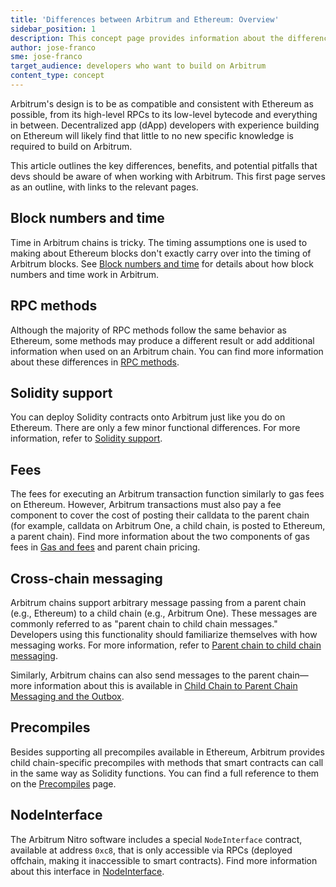```yaml
---
title: 'Differences between Arbitrum and Ethereum: Overview'
sidebar_position: 1
description: This concept page provides information about the differences between Arbitrum and Ethereum so developers can easily understand what to expect when deploying to Arbitrum
author: jose-franco
sme: jose-franco
target_audience: developers who want to build on Arbitrum
content_type: concept
---
```


Arbitrum's design is to be as compatible and consistent with Ethereum as possible, from its high-level RPCs to its low-level bytecode and everything in between. <a data-quicklook-from="dapp">Decentralized app (dApp)</a> developers with experience building on Ethereum will likely find that little to no new specific knowledge is required to build on Arbitrum.

This article outlines the key differences, benefits, and potential pitfalls that devs should be aware of when working with Arbitrum. This first page serves as an outline, with links to the relevant pages.

## Block numbers and time

Time in Arbitrum chains is tricky. The timing assumptions one is used to making about Ethereum blocks don't exactly carry over into the timing of Arbitrum blocks. See [Block numbers and time](/build-decentralized-apps/arbitrum-vs-ethereum/02-block-numbers-and-time.mdx) for details about how block numbers and time work in Arbitrum.

## RPC methods

Although the majority of RPC methods follow the same behavior as Ethereum, some methods may produce a different result or add additional information when used on an Arbitrum chain. You can find more information about these differences in [RPC methods](/build-decentralized-apps/arbitrum-vs-ethereum/03-rpc-methods.mdx).

## Solidity support

You can deploy Solidity contracts onto Arbitrum just like you do on Ethereum. There are only a few minor functional differences. For more information, refer to [Solidity support](/build-decentralized-apps/arbitrum-vs-ethereum/04-solidity-support.mdx).

## Fees

The fees for executing an Arbitrum transaction function similarly to gas fees on Ethereum. However, Arbitrum transactions must also pay a fee component to cover the cost of posting their calldata to the parent chain (for example, calldata on Arbitrum One, a child chain, is posted to Ethereum, a parent chain). Find more information about the two components of gas fees in [Gas and fees](/how-arbitrum-works/09-gas-fees.mdx) and parent chain pricing.

## Cross-chain messaging

Arbitrum chains support arbitrary message passing from a parent chain (e.g., Ethereum) to a child chain (e.g., Arbitrum One). These messages are commonly referred to as "parent chain to child chain messages." Developers using this functionality should familiarize themselves with how messaging works. For more information, refer to [Parent chain to child chain messaging](/how-arbitrum-works/10-l1-to-l2-messaging.mdx).

Similarly, Arbitrum chains can also send messages to the parent chain—more information about this is available in [Child Chain to Parent Chain Messaging and the Outbox](<(/how-arbitrum-works/11-l2-to-l1-messaging.mdx).>).

## Precompiles

Besides supporting all precompiles available in Ethereum, Arbitrum provides child chain-specific precompiles with methods that smart contracts can call in the same way as Solidity functions. You can find a full reference to them on the [Precompiles](/build-decentralized-apps/precompiles/01-overview.mdx) page.

## NodeInterface

The Arbitrum Nitro software includes a special `NodeInterface` contract, available at address `0xc8`, that is only accessible via RPCs (deployed offchain, making it inaccessible to smart contracts). Find more information about this interface in [NodeInterface](<(/build-decentralized-apps/nodeinterface/01-overview.mdx)>).
